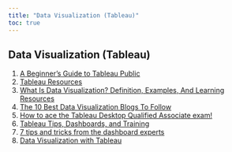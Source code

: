 ```yaml
---
title: "Data Visualization (Tableau)"
toc: true
---
```


## Data Visualization (Tableau)

1)  [A Beginner's Guide to Tableau Public](https://www.tableau.com/blog/beginners-guide-tableau-public)
2)  [Tableau Resources](https://public.tableau.com/app/resources/learn)
3)  [What Is Data Visualization? Definition, Examples, And Learning Resources](https://www.tableau.com/learn/articles/data-visualization)
4)  [The 10 Best Data Visualization Blogs To Follow](https://www.tableau.com/learn/articles/best-data-visualization-blogs)
5)  [How to ace the Tableau Desktop Qualified Associate exam!](https://www.biztory.com/blog/2017/02/17/ace-tableau-desktop-qualified-associate-exam)
6)  [Tableau Tips, Dashboards, and Training](https://ryansleeper.com/)
7)  [7 tips and tricks from the dashboard experts](https://www.tableau.com/blog/7-tips-and-tricks-dashboard-experts)
8)  [Data Visualization with Tableau](https://www.datacamp.com/tutorial/data-visualisation-tableau)
